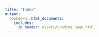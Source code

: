 ```yaml
---
title: "Index"
output:
  bookdown::html_document2:
    includes:
      in_header: assets/Landing_page.html
---
```


